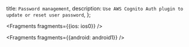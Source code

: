   title: `Password management`,
  description: `Use AWS Cognito Auth plugin to update or reset user password`,
};


<Fragments fragments={{ios: ios0}} />


<Fragments fragments={{android: android1}} />
